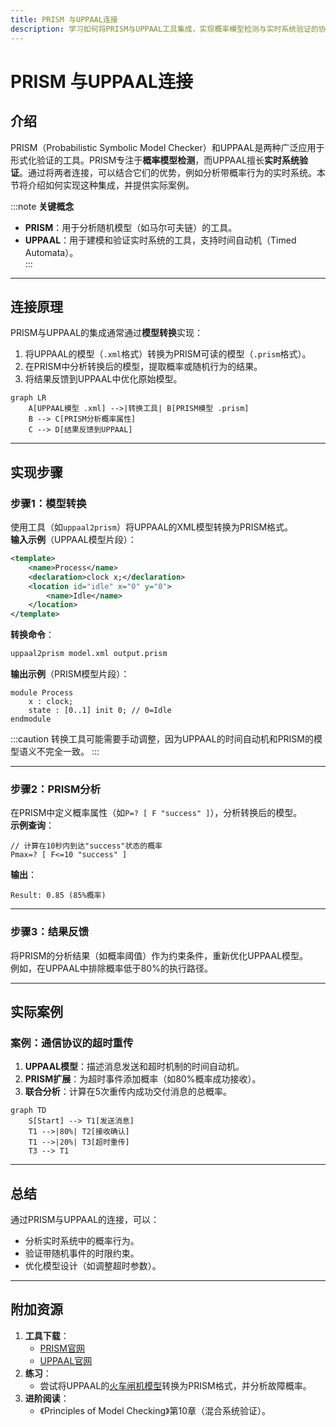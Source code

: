 ```yaml
---
title: PRISM 与UPPAAL连接
description: 学习如何将PRISM与UPPAAL工具集成，实现概率模型检测与实时系统验证的协同分析。
---
```


# PRISM 与UPPAAL连接

## 介绍

PRISM（Probabilistic Symbolic Model Checker）和UPPAAL是两种广泛应用于形式化验证的工具。PRISM专注于**概率模型检测**，而UPPAAL擅长**实时系统验证**。通过将两者连接，可以结合它们的优势，例如分析带概率行为的实时系统。本节将介绍如何实现这种集成，并提供实际案例。

:::note
**关键概念**  
- **PRISM**：用于分析随机模型（如马尔可夫链）的工具。  
- **UPPAAL**：用于建模和验证实时系统的工具，支持时间自动机（Timed Automata）。  
:::

---

## 连接原理

PRISM与UPPAAL的集成通常通过**模型转换**实现：  
1. 将UPPAAL的模型（`.xml`格式）转换为PRISM可读的模型（`.prism`格式）。  
2. 在PRISM中分析转换后的模型，提取概率或随机行为的结果。  
3. 将结果反馈到UPPAAL中优化原始模型。

```mermaid
graph LR
    A[UPPAAL模型 .xml] -->|转换工具| B[PRISM模型 .prism]
    B --> C[PRISM分析概率属性]
    C --> D[结果反馈到UPPAAL]
```

---

## 实现步骤

### 步骤1：模型转换
使用工具（如`uppaal2prism`）将UPPAAL的XML模型转换为PRISM格式。  
**输入示例**（UPPAAL模型片段）：
```xml
<template>
    <name>Process</name>
    <declaration>clock x;</declaration>
    <location id="idle" x="0" y="0">
        <name>Idle</name>
    </location>
</template>
```

**转换命令**：
```bash
uppaal2prism model.xml output.prism
```

**输出示例**（PRISM模型片段）：
```prism
module Process
    x : clock;
    state : [0..1] init 0; // 0=Idle
endmodule
```

:::caution
转换工具可能需要手动调整，因为UPPAAL的时间自动机和PRISM的模型语义不完全一致。
:::

---

### 步骤2：PRISM分析
在PRISM中定义概率属性（如`P=? [ F "success" ]`），分析转换后的模型。  
**示例查询**：
```prism
// 计算在10秒内到达"success"状态的概率
Pmax=? [ F<=10 "success" ]
```

**输出**：
```plaintext
Result: 0.85 (85%概率)
```

---

### 步骤3：结果反馈
将PRISM的分析结果（如概率阈值）作为约束条件，重新优化UPPAAL模型。  
例如，在UPPAAL中排除概率低于80%的执行路径。

---

## 实际案例

### 案例：通信协议的超时重传
1. **UPPAAL模型**：描述消息发送和超时机制的时间自动机。  
2. **PRISM扩展**：为超时事件添加概率（如80%概率成功接收）。  
3. **联合分析**：计算在5次重传内成功交付消息的总概率。

```mermaid
graph TD
    S[Start] --> T1[发送消息]
    T1 -->|80%| T2[接收确认]
    T1 -->|20%| T3[超时重传]
    T3 --> T1
```

---

## 总结

通过PRISM与UPPAAL的连接，可以：  
- 分析实时系统中的概率行为。  
- 验证带随机事件的时限约束。  
- 优化模型设计（如调整超时参数）。

---

## 附加资源
1. **工具下载**：  
   - [PRISM官网](https://www.prismmodelchecker.org/)  
   - [UPPAAL官网](https://uppaal.org/)  
2. **练习**：  
   - 尝试将UPPAAL的[火车闸机模型](https://uppaal.org/tutorials/)转换为PRISM格式，并分析故障概率。  
3. **进阶阅读**：  
   - 《Principles of Model Checking》第10章（混合系统验证）。